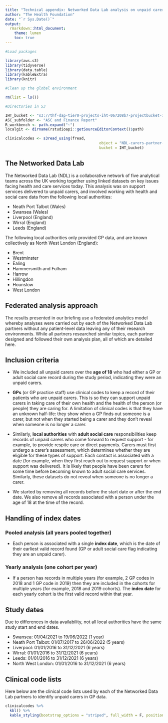 ```yaml
---
title: "Technical appendix: Networked Data Lab analysis on unpaid carers"
author: "The Health Foundation"
date: "`r Sys.Date()`"
output:
  rmarkdown::html_document:
    theme: lumen
    toc: true
---
```




```r
#Load packages

library(aws.s3)
library(tidyverse)
library(data.table)
library(kableExtra)
library(knitr)

#Clean up the global environment

rm(list = ls())

#Directories in S3

IHT_bucket <- "s3://thf-dap-tier0-projects-iht-067208b7-projectbucket-1mrmynh0q7ljp"
ASC_subfolder <- "ASC and Finance Report"
R_workbench <- path.expand("~")
localgit <- dirname(rstudioapi::getSourceEditorContext()$path)

clinicalcodes <- s3read_using(fread,
                                          object = "NDL-carers-partner-data/Consolidated codes.csv",
                                          bucket = IHT_bucket)
```

## The Networked Data Lab

The Networked Data Lab (NDL) is a collaborative network of five analytical teams across the UK working together using linked datasets on key issues facing health and care services today. This analysis was on support services delivered to unpaid carers, and involved working with health and social care data from the following local authorities:

- Neath Port Talbot (Wales)
- Swansea (Wales)
- Liverpool (England)
- Wirral (England)
- Leeds (England)

The following local authorities only provided GP data, and are known collectively as North West London (England):

- Brent
- Westminster
- Ealing
- Hammersmith and Fulham
- Harrow
- Hillingdon
- Hounslow
- West London

## Federated analysis approach

The results presented in our briefing use a federated analytics model whereby analyses were carried out by each of the Networked Data Lab partners without any patient-level data leaving any of their research environments. While all partners researched similar topics, each partner designed and followed their own analysis plan, all of which are detailed here. 

## Inclusion criteria

- We included all unpaid carers over the **age of 18** who had either a GP or adult social care record during the study period, indicating they were an unpaid carers.

- **GPs** (or GP practice staff) use clinical codes to keep a record of their patients who are unpaid carers. This is so they can support unpaid carers in taking care of their own health and the health of the person (or people) they are caring for. A limitation of clinical codes is that they have an unknown half-life: they show when a GP finds out someone is a carer, but not when they started being a carer and they don't reveal when someone is no longer a carer.

- Similarly, **local authorities** with **adult social care** responsibilities keep records of unpaid carers who come forward to request support - for example, to provide respite care or direct payments. Carers must first undergo a carer's assessment, which determines whether they are eligible for these types of support. Each contact is associated with a date (for example, when they first reach out to request support or when support was delivered). It is likely that people have been carers for some time before becoming known to adult social care services. Similarly, these datasets do not reveal when someone is no longer a carer.

- We started by removing all records before the start date or after the end date. We also remove all records associated with a person under the age of 18 at the time of the record.

## Handling of index dates

### Pooled analysis (all years pooled together)

- Each person is associated with a single **index date**, which is the date of their earliest valid record found (GP or adult social care flag indicating they are an unpaid carer).  

### Yearly analysis (one cohort per year)

- If a person has records in multiple years (for example, 2 GP codes in 2018 and 1 GP code in 2019) then they are included in the cohorts for multiple years (for example, 2018 and 2019 cohorts). The **index date** for each yearly cohort is the first valid record within that year.

## Study dates

Due to differences in data availability, not all local authorities have the same study start and end dates.

- Swansea: 01/04/2021 to 19/06/2022 (1 year)
- Neath Port Talbot: 01/07/2017 to 26/06/2022 (5 years)
- Liverpool: 01/01/2016 to 31/12/2021 (6 years)
- Wirral: 01/01/2016 to 31/12/2021 (6 years)
- Leeds: 01/01/2016 to 31/12/2021 (6 years)
- North West London: 01/01/2016 to 31/12/2021 (6 years)

## Clinical code lists

Here below are the clinical code lists used by each of the Networked Data Lab partners to identify unpaid carers in GP data.

```r
clinicalcodes %>%
  kbl() %>%
  kable_styling(bootstrap_options = "striped", full_width = F, position = "left")
```